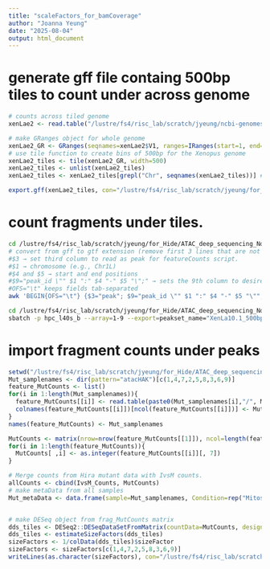 ```yaml
---
title: "scaleFactors_for_bamCoverage"
author: "Joanna Yeung"
date: "2025-08-04"
output: html_document
---
```

# generate gff file containg 500bp tiles to count under across genome
```r
# counts across tiled genome
xenLae2 <- read.table("/lustre/fs4/risc_lab/scratch/jyeung/ncbi-genomes-2022-09-11/Xenopus_laevis_v10.1/GCF_017654675.1_Xenopus_laevis_v10.1_genomic.fna.fai", sep="\t")

# make GRanges object for whole genome
xenLae2_GR <- GRanges(seqnames=xenLae2$V1, ranges=IRanges(start=1, end=xenLae2$V2))
# use tile function to create bins of 500bp for the Xenopus genome
xenLae2_tiles <- tile(xenLae2_GR, width=500)
xenLae2_tiles <- unlist(xenLae2_tiles)
xenLae2_tiles <- xenLae2_tiles[grepl("Chr", seqnames(xenLae2_tiles))] # remove scaffold and mitochondrial chromosomes from being counted as tiles since we do not count them. 

export.gff(xenLae2_tiles, con="/lustre/fs4/risc_lab/scratch/jyeung/for_Hide/ATAC_deep_sequencing_Novogene_10112024/peaks/XenLa10.1_500bptiles.gff")
```

# count fragments under tiles. 
```bash
cd /lustre/fs4/risc_lab/scratch/jyeung/for_Hide/ATAC_deep_sequencing_Novogene_10112024/peaks
# convert from gff to gtf extension (remove first 3 lines that are not coordinates)
#$3 → set third column to read as peak for featureCounts script. 
#$1 → chromosome (e.g., Chr1L)
#$4 and $5 → start and end positions
#$9="peak_id \"" $1 ":" $4 "-" $5 "\";" → sets the 9th column to desired format for featureCounts script
#OFS="\t" keeps fields tab-separated
awk 'BEGIN{OFS="\t"} {$3="peak"; $9="peak_id \"" $1 ":" $4 "-" $5 "\""; print}' XenLa10.1_500bptiles.gff |sed '1,3d'> XenLa10.1_500bptiles.gtf

cd /lustre/fs4/risc_lab/scratch/jyeung/for_Hide/ATAC_deep_sequencing_Novogene_05072025/Justin_ATAC_pipeline/atac_7_featureCounts
sbatch -p hpc_l40s_b --array=1-9 --export=peakset_name="XenLa10.1_500bptiles",inputfiles=allreads_inputfiles.txt,peaks=/lustre/fs4/risc_lab/scratch/jyeung/for_Hide/ATAC_deep_sequencing_Novogene_10112024/peaks/XenLa10.1_500bptiles.gtf,outdir=Counts_in_500bp_tiles,samplelist=samplenames.txt atac_7_featureCounts.slurm
```

# import fragment counts under peaks 
```r
setwd("/lustre/fs4/risc_lab/scratch/jyeung/for_Hide/ATAC_deep_sequencing_Novogene_05072025/Justin_ATAC_pipeline/atac_7_featureCounts/Counts_in_500bp_tiles/")
Mut_samplenames <- dir(pattern="atacHAK")[c(1,4,7,2,5,8,3,6,9)]
feature_MutCounts <- list()
for(i in 1:length(Mut_samplenames)){
  feature_MutCounts[[i]] <- read.table(paste0(Mut_samplenames[i],"/", Mut_samplenames[i], "_allOverlaps_XenLa10.1_500bptiles_counts.txt"), skip=1, header=T) # read in feature_MutCounts file for each sample
  colnames(feature_MutCounts[[i]])[ncol(feature_MutCounts[[i]])] <- Mut_samplenames[i]
}
names(feature_MutCounts) <- Mut_samplenames

MutCounts <- matrix(nrow=nrow(feature_MutCounts[[1]]), ncol=length(feature_MutCounts), dimnames=list(feature_MutCounts[[1]]$Geneid, names(feature_MutCounts)))
for(i in 1:length(feature_MutCounts)){
  MutCounts[ ,i] <- as.integer(feature_MutCounts[[i]][, 7])
}

# Merge counts from Hira mutant data with IvsM counts. 
allCounts <- cbind(IvsM_Counts, MutCounts)
# make metaData from all samples
Mut_metaData <- data.frame(sample=Mut_samplenames, Condition=rep("Mitosis", length(Mut_samplenames)), Genotype=gsub(".*_", "", Mut_samplenames), Biorep=as.factor(rep(4:6, 3)))


# make DESeq object from frag_MutCounts matrix
dds_tiles <- DESeq2::DESeqDataSetFromMatrix(countData=MutCounts, design=~Biorep+Genotype, colData= Mut_metaData)
dds_tiles <- estimateSizeFactors(dds_tiles)
sizeFactors <- 1/colData(dds_tiles)$sizeFactor
sizeFactors <- sizeFactors[c(1,4,7,2,5,8,3,6,9)]
writeLines(as.character(sizeFactors), con="/lustre/fs4/risc_lab/scratch/jyeung/for_Hide/ATAC_deep_sequencing_Novogene_05072025/Justin_ATAC_pipeline/bamCoverage_bigwigs/scaleFactor.txt")
```

